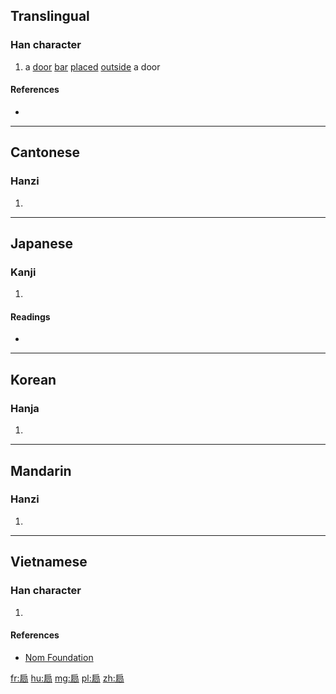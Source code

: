 ==Translingual==

===Han character===
{{Han char|rn=63|rad=戶|as=05|sn=9|four=3722<sub>7</sub>|canj=竹尸月口 (HSBR), 戈尸月口 (ISBR)|ids=⿸[[戶]][[冋]], ⿸[[户]]冋}}

# a [[door]] [[bar]] [[place]]d [[outside]] a door

====References====
* {{Han ref|kx=0416.040|dkj=11728|dj=0761.030|hdz=32262.020|uh=6243|ud=25155|bh=CED3|bd=52947}}

----

==Cantonese==

===Hanzi===
{{yue-hanzi|jyut=[[gwing1]], [[gwing2]]|y=gwing1, gwing2}}

# {{defn|lang=yue|sort=戶05}}

----

==Japanese==

===Kanji===
{{ja-kanji|grade=|rs=戶05}}

# {{defn|lang=ja|sort=戶05}}

====Readings====
* {{ja-readings|on=[[けい]] (kei), [[きょう]] (kyō), [[へん]] (hen)|kun=[[かんぬき]] (kannuki), [[とびら]] (tobira)}}

----

==Korean==

===Hanja===
{{ko-hanja|hangeul=경|eumhun=|rv=gyeong|mr=kyŏng|y=kyeng}}

# {{defn|lang=ko|sort=戶05}}

----

==Mandarin==

===Hanzi===
{{cmn-hanzi|pin=[[jiōng]] ([[jiong1]])|wg=chiung<sup>1</sup>}}

# {{defn|lang=cmn|sort=戶05}}

----

==Vietnamese==

===Han character===
{{vi-readings|rs=戶05| hanviet = quynh}}

# {{defn|lang=vi|sort=戶05}}

====References====
*[http://nomfoundation.org/common/nom_details.php?codepoint=6243 Nom Foundation]

[[fr:扃]]
[[hu:扃]]
[[mg:扃]]
[[pl:扃]]
[[zh:扃]]
